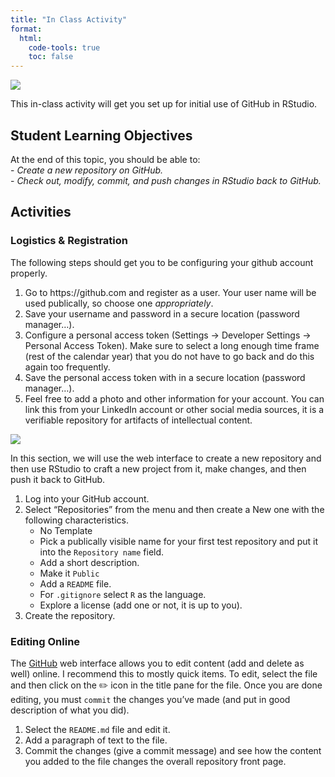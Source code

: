 ```yaml
---
title: "In Class Activity"
format: 
  html:
    code-tools: true
    toc: false
---
```

![](media/Activities.png)

This in-class activity will get you set up for initial use of GitHub in RStudio.

## Student Learning Objectives

At the end of this topic, you should be able to:   
 - *Create a new repository on GitHub.*  
 - *Check out, modify, commit, and push changes in RStudio back to GitHub.*   


## Activities

### Logistics & Registration

The following steps should get you to be configuring your github account properly.

1. Go to https://github.com and register as a user.  Your user name will be used publically, so choose one *appropriately*.  
2. Save your username and password in a secure location (password manager...).
3. Configure a personal access token (Settings -> Developer Settings -> Personal Access Token).  Make sure to select a long enough time frame (rest of the calendar year) that you do not have to go back and do this again too frequently.
4. Save the personal access token with in a secure location (password manager...).
5. Feel free to add a photo and other information for your account.  You can link this from your LinkedIn account or other social media sources, it is a verifiable repository for artifacts of intellectual content.



![](media/CreateRepository.png)

In this section, we will use the web interface to create a new repository and then use RStudio to craft a new project from it, make changes, and then push it back to GitHub.

1. Log into your GitHub account.
2. Select "Repositories" from the menu and then create a New one with the following characteristics.
   - No Template
   - Pick a publically visible name for your first test repository and put it into the `Repository name` field.
   - Add a short description.
   - Make it `Public`
   - Add a `README` file.
   - For `.gitignore` select `R` as the language.
   - Explore a license (add one or not, it is up to you).
3. Create the repository.


### Editing Online

The [GitHub](https://github.com) web interface allows you to edit content (add and delete as well) online.  I recommend this to mostly quick items.  To edit, select the file and then click on the ✏️ icon in the title pane for the file.  Once you are done editing, you must `commit` the changes you've made (and put in good description of what you did).

1. Select the `README.md` file and edit it.   
2. Add a paragraph of text to the file.  
3. Commit the changes (give a commit message) and see how the content you added to the file changes the overall repository front page.  


